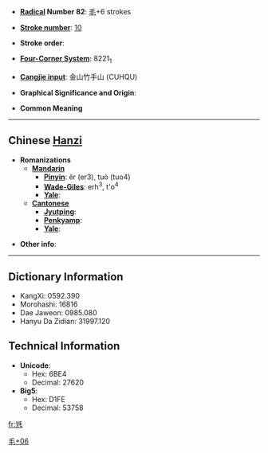 * '''[[Wiktionary:Chinese radical index| Radical]] Number 82''': [[Wiktionary:Chinese radical index 毛|毛]]+6 strokes

* '''[[Wiktionary:Chinese total strokes index|Stroke number]]''': [[Wiktionary:Chinese total strokes index 10|10]]

* '''Stroke order''': 

* '''[[Wiktionary:Chinese four corner index|Four-Corner System]]''': 8221<sub>1</sub>

* '''[[Wiktionary:Chinese Cangjie index|Cangjie input]]''': 金山竹手山 (CUHQU)

* '''Graphical Significance and Origin''': 

* '''Common Meaning''' [[Category:CJKV Character articles lacking a common meaning|毛+06]]

----

== Chinese [[Hanzi]] ==

* '''Romanizations'''
** '''[[Mandarin]]'''
*** '''[[Pinyin]]''': ěr (er3), tuò (tuo4)
*** '''[[Wade-Giles]]''': erh<sup>3</sup>, t'o<sup>4</sup>
*** '''[[Yale]]''': 
** '''[[Cantonese]]'''
*** '''[[Jyutping]]''':
*** '''[[Penkyamp]]''': 
*** '''[[Yale]]''': 

* '''Other info''': 

----

== Dictionary Information ==

* KangXi: 0592.390
* Morohashi: 16816
* Dae Jaweon: 0985.080
* Hanyu Da Zidian: 31997.120

== Technical Information ==

* '''Unicode''':
** Hex: 6BE4
** Decimal: 27620
* '''Big5''':
** Hex: D1FE
** Decimal: 53758

[[fr:毤]]